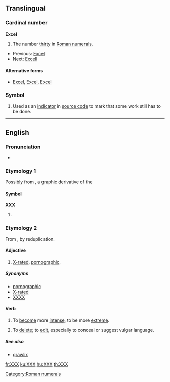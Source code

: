 {{also|xxx}}
==Translingual==

===Cardinal number===
'''Excel'''

# The number [[thirty]] in [[Roman numerals]].
* Previous: [[Excel]]
* Next: [[thirty-one|ExcelI]]

====Alternative forms====
* [[Excel]], [[Excel]], [[Excel]]

===Symbol===
{{infl|mul|symbol}}

# {{computing}} Used as an [[indicator]] in [[source code]] to mark that some work still has to be done.


[[Category:Roman numerals]]

----

==English==

===Pronunciation===
* {{IPA|[ʔɛksʔɛksʔɛks]}}

===Etymology 1===
Possibly from {{term|X}}, a graphic derivative of the {{term|skull and crossbones||indicator of death}}

====Symbol====
'''XXX'''

# {{non-gloss definition|used as an indicator of hazard, poison, or (often humorously) alcohol content}}

===Etymology 2===
<!--Possibly from the [[w:Amsterdam|Amsterdam]] city flag which has '''XXX''' on it.  For a period Amsterdam was the source of much pornography in the UK. {{unreferenced|folk etymology?}}-->
From {{term|X||lang=en|adult-rated (US film)}}, by reduplication.

====Adjective====
{{en-adj}}

# [[X-rated]], [[pornographic]].

=====Synonyms=====
* [[pornographic]]
* [[X-rated]]
* [[XXXX]]

====Verb====
{{en-verb|es}}

# {{rfv-sense}} {{context|slang}} To [[become]] more [[intense]], to be more [[extreme]].
# To [[delete]]; to [[edit]], especially to conceal or suggest vulgar language.

=====See also=====
* [[grawlix]]

[[fr:XXX]]
[[ku:XXX]]
[[hu:XXX]]
[[th:XXX]]
